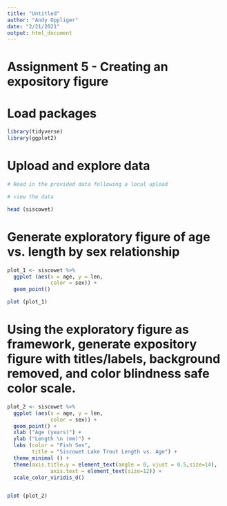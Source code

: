 ```yaml
---
title: "Untitled"
author: "Andy Oppliger"
date: "2/21/2021"
output: html_document
---
```


# Assignment 5 - Creating an expository figure

# Load packages

```r

library(tidyverse)
library(ggplot2)

```

# Upload and explore data 

```r
# Read in the provided data following a local upload 

# view the data

head (siscowet)

```

# Generate exploratory figure of age vs. length by sex relationship 

``` r

plot_1 <- siscowet %>%
  ggplot (aes(x = age, y = len,
              color = sex)) +
  geom_point()

plot (plot_1)

```

# Using the exploratory figure as framework, generate expository figure with titles/labels, background removed, and color blindness safe color scale. 

``` r

plot_2 <- siscowet %>%
  ggplot (aes(x = age, y = len,
              color = sex)) +
  geom_point() +
  xlab ("Age (years)") +
  ylab ("Length \n (mm)") +
  labs (color = "Fish Sex",
        title = "Siscowet Lake Trout Length vs. Age") +
  theme_minimal () +
  theme(axis.title.y = element_text(angle = 0, vjust = 0.5,size=14),
              axis.text = element_text(size=12)) +
  scale_color_viridis_d()


plot (plot_2)


```

